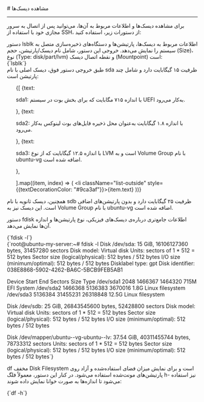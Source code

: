 


<Layout>
<Head>
<title>مستندات مشاهده دیسک‌ها در سرور مجازی ابری - لیارا</title>
<meta property="og:title" content="مستندات خدمات رایانش ابری لیارا" />
<meta property="og:description" content="مستندات مربوط به نحوه مشاهده دیسک‌ها در سرور مجازی ابری در لیارا"  />
<meta property="og:image" content="https://files.liara.ir/liara/logos/liara-poster.jpg" />
</Head>
# مشاهده دیسک‌ها
<hr className="mb-2" />

برای مشاهده دیسک‌ها و اطلاعات مربوط به آن‌ها، می‌توانید پس از اتصال به سرور مجازی خود با استفاده از SSH، از دستورات زیر، استفاده کنید:

<Section id="lsblk-command" title="دستور lsblk" />
دستور <Important>lsblk</Important>  اطلاعات مربوط به دیسک‌ها، پارتیشن‌ها و دستگاه‌های ذخیره‌سازی متصل به سیستم را نمایش می‌دهد. 
خروجی این دستور، شامل  نام دیسک/پارتیشن، حجم (Size)، نوع (Type: disk/part/lvm) و نقطه اتصال دیسک (Mountpoint) است:

<div className="h-2" />
<div dir='ltr'>
    <Highlight className="bash">
        {`lsblk`}
    </Highlight>
</div>
<Asciinema id="see-disk-details-using-ssh" />
طبق خروجی دستور فوق، دیسک اصلی با نام <Important>sda</Important> ظرفیت ۱۵ گیگابایت دارد و شامل چند پارتیشن است: 

<div className="h-2" />
<ul className="pr-7">
  {[
    {text: <p><Important>sda1</Important>: با اندازه ۷۱۵ مگابایت که برای بخش بوت در سیستم UEFI به‌کار می‌رود.</p>},
    {text: <p><Important>sda2</Important>: با اندازه ۱.۸ گیگابایت به‌عنوان محل ذخیره فایل‌های بوت لینوکس به‌کار می‌رود.</p>},
    {text: <p><Important>sda3</Important>: با اندازه ۱۲.۵ گیگابایت که از نوع LVM است و به Volume Group با نام <Important>ubuntu-vg</Important> اضافه شده است.</p>},

  ].map((item, index) => (
    <li className="list-outside" style={{textDecorationColor: "#9ca3af"}}>{item.text}</li>
  ))}
</ul>
<div className="h-2" />

همچنین، دیسک ثانویه با نام <Important>sdb</Important> ظرفیت ۲۵ گیگابایت دارد و بدون پارتیشن‌های اضافی است.
این دیسک نیز به Volume Group با نام <Important>ubuntu-vg</Important> اضافه شده است. 

<Section id="fdisk-command" title="دستور fdisk" />

دستور <Important>fdisk</Important> اطلاعات جامع‌تری درباره‌ی دیسک‌های فیزیکی، نوع پارتیشن‌ها و اندازه آن‌ها نمایش می‌دهد.

<div className="h-2" />
<div dir='ltr'>
    <Highlight className="bash">
        {`fdisk -l`}
    </Highlight>
</div>
<div className="h-5" />
<div dir='ltr'>
    <Highlight className="bash">
        {`root@ubuntu-my-server:~# fdisk -l
Disk /dev/sda: 15 GiB, 16106127360 bytes, 31457280 sectors
Disk model: Virtual disk
Units: sectors of 1 * 512 = 512 bytes
Sector size (logical/physical): 512 bytes / 512 bytes
I/O size (minimum/optimal): 512 bytes / 512 bytes
Disklabel type: gpt
Disk identifier: 038E8868-5902-4262-BA6C-5BCB9FEB5AB1

Device       Start      End  Sectors  Size Type
/dev/sda1     2048  1466367  1464320  715M EFI System
/dev/sda2  1466368  5136383  3670016  1.8G Linux filesystem
/dev/sda3  5136384 31455231 26318848 12.5G Linux filesystem


Disk /dev/sdb: 25 GiB, 26843545600 bytes, 52428800 sectors
Disk model: Virtual disk
Units: sectors of 1 * 512 = 512 bytes
Sector size (logical/physical): 512 bytes / 512 bytes
I/O size (minimum/optimal): 512 bytes / 512 bytes


Disk /dev/mapper/ubuntu--vg-ubuntu--lv: 37.54 GiB, 40311455744 bytes, 78733312 sectors
Units: sectors of 1 * 512 = 512 bytes
Sector size (logical/physical): 512 bytes / 512 bytes
I/O size (minimum/optimal): 512 bytes / 512 bytes`}
    </Highlight>
</div>

<Section id="df-command" title="دستور df" />

<Important>df</Important> مخفف Disk Filesystem است و برای نمایش میزان فضای استفاده‌شده و آزاد روی پارتیشن‌های مونت‌شده استفاده می‌شود.
در کنار این دستور، معمولاً فلگ <Important>h-</Important> نیز استفاده می‌شود تا اندازه‌ها به صورت خوانا نمایش داده شوند:

<div className="h-2" />
<div dir='ltr'>
    <Highlight className="bash">
        {`df -h`}
    </Highlight>
</div>
<Asciinema id="run-df-command-on-vm-using-ssh" />


</Layout>
